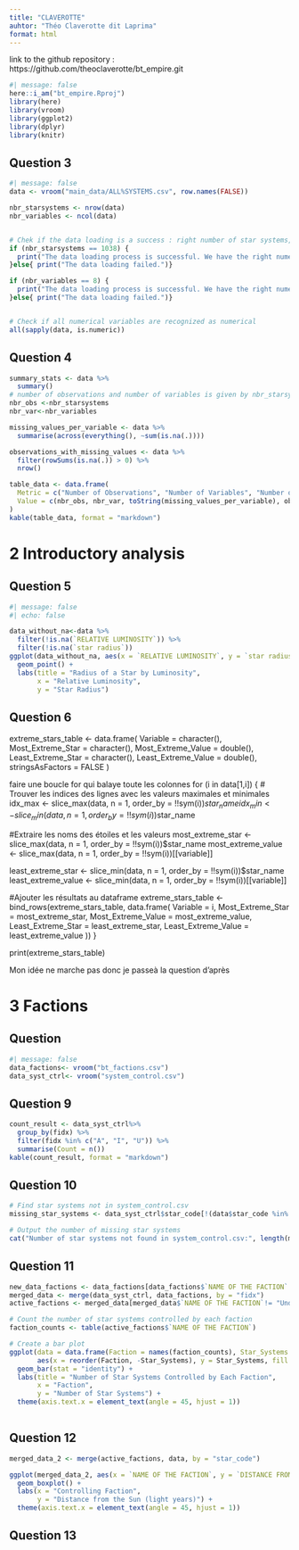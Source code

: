 ```yaml
---
title: "CLAVEROTTE"
auhtor: "Théo Claverotte dit Laprima"
format: html
---
```


link to the github repository : https://github.com/theoclaverotte/bt_empire.git

```r
#| message: false
here::i_am("bt_empire.Rproj")
library(here)
library(vroom)
library(ggplot2)
library(dplyr)
library(knitr)
```

## Question 3
```r
#| message: false
data <- vroom("main_data/ALL%SYSTEMS.csv", row.names(FALSE))

nbr_starsystems <- nrow(data)
nbr_variables <- ncol(data)


# Chek if the data loading is a success : right number of star systems, variables
if (nbr_starsystems == 1038) {
  print("The data loading process is successful. We have the right numer of star systems which is 1038")
}else{ print("The data loading failed.")}

if (nbr_variables == 8) {
  print("The data loading process is successful. We have the right numer of variables which is 8")
}else{ print("The data loading failed.")}


# Check if all numerical variables are recognized as numerical
all(sapply(data, is.numeric))
```

## Question 4
```r
summary_stats <- data %>%
  summary()
# number of observations and number of variables is given by nbr_starsystem and nbr_variables
nbr_obs <-nbr_starsystems
nbr_var<-nbr_variables

missing_values_per_variable <- data %>%
  summarise(across(everything(), ~sum(is.na(.))))

observations_with_missing_values <- data %>%
  filter(rowSums(is.na(.)) > 0) %>%
  nrow()

table_data <- data.frame(
  Metric = c("Number of Observations", "Number of Variables", "Number of Missing Values (Per Variable)", "Number of Observations with at Least One Missing Value"),
  Value = c(nbr_obs, nbr_var, toString(missing_values_per_variable), observations_with_missing_values)
)
kable(table_data, format = "markdown")
```

# 2 Introductory analysis
## Question 5
```r
#| message: false
#| echo: false

data_without_na<-data %>%
  filter(!is.na(`RELATIVE LUMINOSITY`)) %>%
  filter(!is.na(`star radius`))
ggplot(data_without_na, aes(x = `RELATIVE LUMINOSITY`, y = `star radius`) )+ 
  geom_point() + 
  labs(title = "Radius of a Star by Luminosity",
       x = "Relative Luminosity",
       y = "Star Radius") 
```

## Question 6
extreme_stars_table <- data.frame(
  Variable = character(),
  Most_Extreme_Star = character(),
  Most_Extreme_Value = double(),
  Least_Extreme_Star = character(),
  Least_Extreme_Value = double(),
  stringsAsFactors = FALSE
)

faire une boucle for qui balaye toute les colonnes 
for (i in data[1,i]) {
  # Trouver les indices des lignes avec les valeurs maximales et minimales
  idx_max <- slice_max(data, n = 1, order_by = !!sym(i))$star_name
  idx_min <- slice_min(data, n = 1, order_by = !!sym(i))$star_name

  #Extraire les noms des étoiles et les valeurs
  most_extreme_star <- slice_max(data, n = 1, order_by = !!sym(i))$star_name
  most_extreme_value <- slice_max(data, n = 1, order_by = !!sym(i))[[variable]]
  
  least_extreme_star <- slice_min(data, n = 1, order_by = !!sym(i))$star_name
  least_extreme_value <- slice_min(data, n = 1, order_by = !!sym(i))[[variable]]

  #Ajouter les résultats au dataframe
  extreme_stars_table <- bind_rows(extreme_stars_table, data.frame(
    Variable = i,
    Most_Extreme_Star = most_extreme_star,
    Most_Extreme_Value = most_extreme_value,
    Least_Extreme_Star = least_extreme_star,
    Least_Extreme_Value = least_extreme_value
  ))
}

print(extreme_stars_table)



Mon idée ne marche pas donc je passeà la question d'après

# 3 Factions

## Question 
```r
#| message: false
data_factions<- vroom("bt_factions.csv")
data_syst_ctrl<- vroom("system_control.csv")
```


## Question 9
```r
count_result <- data_syst_ctrl%>%
  group_by(fidx) %>%
  filter(fidx %in% c("A", "I", "U")) %>%
  summarise(Count = n())
kable(count_result, format = "markdown")

```


## Question 10
```r
# Find star systems not in system_control.csv
missing_star_systems <- data_syst_ctrl$star_code[!(data$star_code %in% data_syst_ctrl$star_code)]

# Output the number of missing star systems
cat("Number of star systems not found in system_control.csv:", length(missing_star_systems))

```

## Question 11

```r
new_data_factions <- data_factions[data_factions$`NAME OF THE FACTION` != c("Undiscovered","Independent"),]
merged_data <- merge(data_syst_ctrl, data_factions, by = "fidx")
active_factions <- merged_data[merged_data$`NAME OF THE FACTION`!= "Undiscovered",]

# Count the number of star systems controlled by each faction
faction_counts <- table(active_factions$`NAME OF THE FACTION`)

# Create a bar plot
ggplot(data = data.frame(Faction = names(faction_counts), Star_Systems = as.numeric(faction_counts)),
       aes(x = reorder(Faction, -Star_Systems), y = Star_Systems, fill = Faction)) +
  geom_bar(stat = "identity") +
  labs(title = "Number of Star Systems Controlled by Each Faction",
       x = "Faction",
       y = "Number of Star Systems") +
  theme(axis.text.x = element_text(angle = 45, hjust = 1))
  
```

## Question 12
```r
merged_data_2 <- merge(active_factions, data, by = "star_code")

ggplot(merged_data_2, aes(x = `NAME OF THE FACTION`, y = `DISTANCE FROM THE SUN`, fill = `NAME OF THE FACTION`)) +
  geom_boxplot() +
  labs(x = "Controlling Faction",
       y = "Distance from the Sun (light years)") +
  theme(axis.text.x = element_text(angle = 45, hjust = 1))

```

## Question 13

```r

```

